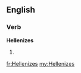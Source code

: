 ==English==

===Verb===
'''Hellenizes'''

# {{third-person singular of|[[Hellenize]]}}

[[fr:Hellenizes]]
[[my:Hellenizes]]